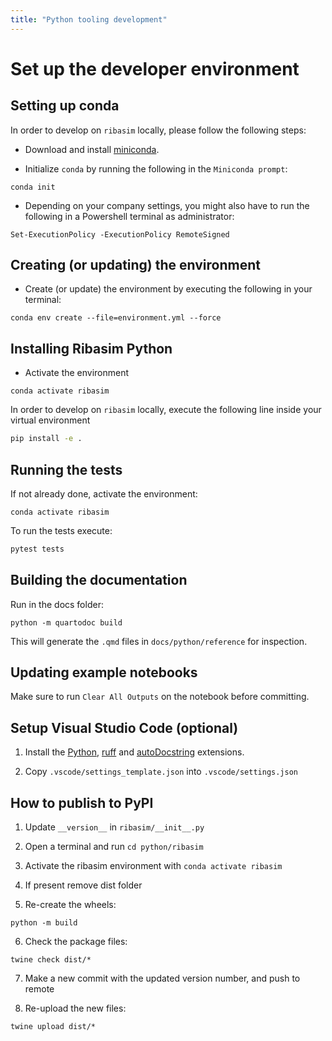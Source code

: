 ```yaml
---
title: "Python tooling development"
---
```


# Set up the developer environment

## Setting up conda

In order to develop on `ribasim` locally, please follow the following steps:

- Download and install [miniconda](https://docs.conda.io/en/latest/miniconda.html).

- Initialize `conda` by running the following in the `Miniconda prompt`:

```
conda init
```

- Depending on your company settings, you might also have to run the following in a Powershell terminal as administrator:

```
Set-ExecutionPolicy -ExecutionPolicy RemoteSigned
```

## Creating (or updating) the environment

- Create (or update) the environment by executing the following in your terminal:

```
conda env create --file=environment.yml --force
```

## Installing Ribasim Python

- Activate the environment

```
conda activate ribasim
```

In order to develop on `ribasim` locally, execute the following line inside your virtual environment

```bash
pip install -e .
```

## Running the tests

If not already done, activate the environment:

```
conda activate ribasim
```

To run the tests execute:

```bash
pytest tests
```

## Building the documentation

Run in the docs folder:

```
python -m quartodoc build
```

This will generate the `.qmd` files in `docs/python/reference` for inspection.

## Updating example notebooks

Make sure to run `Clear All Outputs` on the notebook before committing.

## Setup Visual Studio Code (optional)

1. Install the [Python](https://marketplace.visualstudio.com/items?itemName=ms-python.python), [ruff](https://marketplace.visualstudio.com/items?itemName=charliermarsh.ruff) and [autoDocstring](https://marketplace.visualstudio.com/items?itemName=njpwerner.autodocstring) extensions.

2. Copy `.vscode/settings_template.json` into `.vscode/settings.json`

## How to publish to PyPI

1) Update `__version__` in `ribasim/__init__.py`

2) Open a terminal and run `cd python/ribasim`

3) Activate the ribasim environment with `conda activate ribasim`

4) If present remove dist folder

5) Re-create the wheels:
```
python -m build
```

6) Check the package files:
```
twine check dist/*
```

7) Make a new commit with the updated version number, and push to remote

8) Re-upload the new files:
```
twine upload dist/*
```
